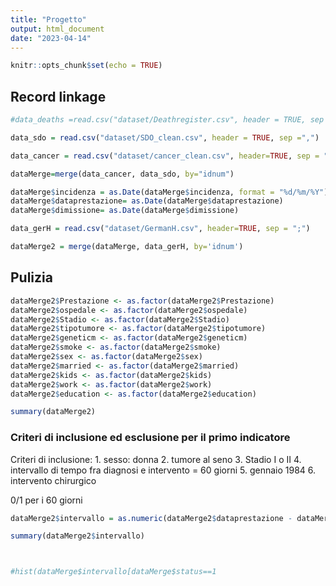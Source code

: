 ```yaml
---
title: "Progetto"
output: html_document
date: "2023-04-14"
---
```


```r
knitr::opts_chunk$set(echo = TRUE)
```

## Record linkage

```r
#data_deaths =read.csv("dataset/Deathregister.csv", header = TRUE, sep =";")

data_sdo = read.csv("dataset/SDO_clean.csv", header = TRUE, sep =",")

data_cancer = read.csv("dataset/cancer_clean.csv", header=TRUE, sep = ",")

dataMerge=merge(data_cancer, data_sdo, by="idnum")

dataMerge$incidenza = as.Date(dataMerge$incidenza, format = "%d/%m/%Y")
dataMerge$dataprestazione= as.Date(dataMerge$dataprestazione)
dataMerge$dimissione= as.Date(dataMerge$dimissione)

data_gerH = read.csv("dataset/GermanH.csv", header=TRUE, sep = ";")

dataMerge2 = merge(dataMerge, data_gerH, by='idnum')

```

## Pulizia

```r
dataMerge2$Prestazione <- as.factor(dataMerge2$Prestazione)
dataMerge2$ospedale <- as.factor(dataMerge2$ospedale)
dataMerge2$Stadio <- as.factor(dataMerge2$Stadio)
dataMerge2$tipotumore <- as.factor(dataMerge2$tipotumore)
dataMerge2$geneticm <- as.factor(dataMerge2$geneticm)
dataMerge2$smoke <- as.factor(dataMerge2$smoke)
dataMerge2$sex <- as.factor(dataMerge2$sex)
dataMerge2$married <- as.factor(dataMerge2$married)
dataMerge2$kids <- as.factor(dataMerge2$kids)
dataMerge2$work <- as.factor(dataMerge2$work)
dataMerge2$education <- as.factor(dataMerge2$education)

summary(dataMerge2)

```

### Criteri di inclusione ed esclusione per il primo indicatore

Criteri di inclusione:
1. sesso: donna
2. tumore al seno
3. Stadio I o II
4. intervallo di tempo fra diagnosi e intervento = 60 giorni
5. gennaio 1984 
6. intervento chirurgico 


0/1 per i 60 giorni

```r
dataMerge2$intervallo = as.numeric(dataMerge2$dataprestazione - dataMerge2$incidenza)

summary(dataMerge2$intervallo)



#hist(dataMerge$intervallo[dataMerge$status==1

```

